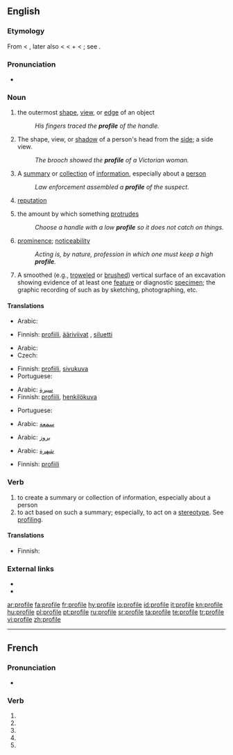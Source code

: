 ==English==
{{wikipedia}}

===Etymology===
From {{etyl|fr}} {{term|profil||a progile}} < {{etyl|it}} {{term|profilo||a border}}, later also {{term|proffilo||a side-face, profile}} < {{term|pro-|lang=it}} < {{etyl|la}} {{term|pro||before}} + {{term|filo||lang=it|a line, stroke, thread}} < {{etyl|la}} {{term|filum||a thread}}; see {{term|file}}.

===Pronunciation===
* {{IPA|/profaɪlə/}}

===Noun===
{{en-noun|profiles|-}}

# {{countable}} the outermost [[shape]], [[view]], or [[edge]] of an object
#: ''His fingers traced the '''profile''' of the handle.''
# {{countable}} The shape, view, or [[shadow]] of a person's head from the [[side]]; a side view.
#: ''The brooch showed the '''profile''' of a Victorian woman.''
# {{countable}} A [[summary]] or [[collection]] of [[information]], especially about a [[person]]
#: ''Law enforcement assembled a '''profile''' of the suspect.''
# {{uncountable}} [[reputation]]
# {{uncountable}} the amount by which something [[protrude]]s
#: ''Choose a handle with a low '''profile''' so it does not catch on things.''
# {{uncountable}} [[prominence]]; [[noticeability]]
#: ''Acting is, by nature, profession in which one must keep a high '''profile'''.''
# {{archeology}} A smoothed (e.g., [[troweled]] or [[brushed]]) vertical surface of an excavation showing evidence of at least one [[feature]] or diagnostic [[specimen]]; the graphic recording of such as by sketching, photographing, etc.

====Translations====
{{trans-top|the outermost shape, view, or edge of an object}}
* Arabic: {{t+|ar|حد|alt=الحدود الخارجية|sc=Arab}}
{{trans-mid}}
* Finnish: [[profiili]], [[ääriviivat]] {{p}}, [[siluetti]]
{{trans-bottom}}

{{trans-top|the shape, view, or shadow of a person's head from the side}}
* Arabic: {{t-|ar|صورة|alt=صورة جانبية|sc=Arab}}
* Czech: {{t-|cs|profil|m}}
{{trans-mid}}
* Finnish: [[profiili]], [[sivukuva]]
* Portuguese: {{t+|pt|perfil|m}}
{{trans-bottom}}

{{trans-top|a summary or collection of information, especially about a person}}
* Arabic: [[سيرة]]
* Finnish: [[profiili]], [[henkilökuva]]
{{trans-mid}}
* Portuguese: {{t+|pt|perfil|m}}
{{trans-bottom}}

{{trans-top|reputation}}
* Arabic: [[سمعة]]
{{trans-mid}}
{{trans-bottom}}

{{trans-top|the amount by which something protrudes}}
* Arabic: [[بروز]]
{{trans-mid}}
{{trans-bottom}}

{{trans-top|prominence; noticeability}}
* Arabic: [[شهرة]]
{{trans-mid}}
* Finnish: [[profiili]]
{{trans-bottom}}

===Verb===
{{en-verb|profil|ing}}

# to create a summary or collection of information, especially about a person
# to act based on such a summary; especially, to act on a [[stereotype]].  See [[profiling]].

====Translations====
{{trans-top|to create a summary or collection of information}}
* Finnish: {{t-|fi|profiloida}}
{{trans-mid}}
{{trans-bottom}}

{{trans-top|to act based on such a summary; especially, to act on a stereotype}}
{{trans-mid}}
{{trans-bottom}}

===External links===
* {{R:Webster 1913}}
* {{R:Century 1911}}

[[ar:profile]]
[[fa:profile]]
[[fr:profile]]
[[hy:profile]]
[[io:profile]]
[[id:profile]]
[[it:profile]]
[[kn:profile]]
[[hu:profile]]
[[pl:profile]]
[[pt:profile]]
[[ru:profile]]
[[sr:profile]]
[[ta:profile]]
[[te:profile]]
[[tr:profile]]
[[vi:profile]]
[[zh:profile]]

----
{{also|profilé}}
==French==

===Pronunciation===
*{{IPA|lang=fr|/pʁɔ.fil/}}
===Verb===
{{fr-verb form}}

# {{conjugation of|profiler||1|s|pres|ind|lang=fr}}
# {{conjugation of|profiler||3|s|pres|ind|lang=fr}}
# {{conjugation of|profiler||1|s|pres|sub|lang=fr}}
# {{conjugation of|profiler||1|s|pres|sub|lang=fr}}
# {{conjugation of|profiler||2|s|imp|lang=fr}}
{{count page|[[Wiktionary:Page count]]}}
{{rfc-auto}}